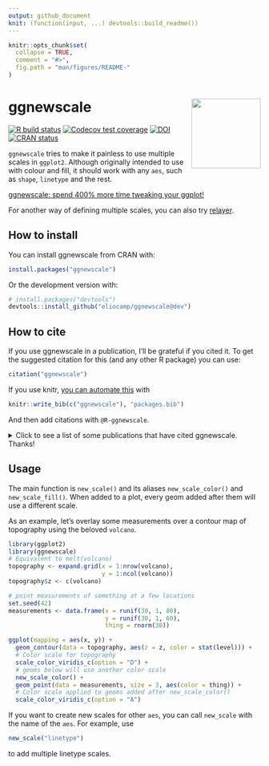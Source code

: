 ```yaml
---
output: github_document
knit: (function(input, ...) devtools::build_readme())
---
```

<!-- README.md is generated from README.Rmd. Please edit that file -->

```r
knitr::opts_chunk$set(
  collapse = TRUE,
  comment = "#>",
  fig.path = "man/figures/README-"
)
```
# ggnewscale <img src='man/figures/logo.png' align="right" height="138.5" />

<!-- badges: start -->

[![R build
status](https://github.com/eliocamp/ggnewscale/workflows/R-CMD-check/badge.svg)](https://github.com/eliocamp/ggnewscale/actions)
[![Codecov test
coverage](https://codecov.io/gh/eliocamp/ggnewscale/branch/master/graph/badge.svg)](https://app.codecov.io/gh/eliocamp/ggnewscale?branch=master)
[![DOI](https://zenodo.org/badge/161934647.svg)](https://zenodo.org/badge/latestdoi/161934647)
[![CRAN
status](http://www.r-pkg.org/badges/version/ggnewscale)](https://cran.r-project.org/package=ggnewscale)
<!-- badges: end -->

`ggnewscale` tries to make it painless to use multiple scales in `ggplot2`. Although originally intended to use with colour and fill, it should work with any `aes`, such as `shape`, `linetype` and the rest.

[ggnewscale: spend 400% more time tweaking your ggplot!](https://web.archive.org/web/20220511154749/https://twitter.com/mattansb/status/1524415881920528385)

For another way of defining multiple scales, you can also try [relayer](https://github.com/clauswilke/relayer).

## How to install

You can install ggnewscale from CRAN with:

```r
install.packages("ggnewscale")
```

Or the development version with:

```r
# install.packages("devtools")
devtools::install_github("eliocamp/ggnewscale@dev")
```

## How to cite

If you use ggnewscale in a publication, I'll be grateful if you cited it. To get the suggested citation for this (and any other R package) you can use:

```r
citation("ggnewscale")
```

If you use knitr, [you can automate this](https://bookdown.org/yihui/rmarkdown-cookbook/write-bib.html) with

```r
knitr::write_bib(c("ggnewscale"), "packages.bib")
```

And then add citations with `@R-ggnewscale`.


<details>
 <summary>Click to see a list of some publications that have cited ggnewscale. Thanks!</summary>

```r
bib <- "ggnewscale-cited.bib"

RefManageR::ReadBib(bib)
```
</details>


## Usage

The main function is `new_scale()` and its aliases `new_scale_color()` and `new_scale_fill()`. When added to a plot, every geom added after them will use a different scale.

As an example, let's overlay some measurements over a contour map of topography using the beloved `volcano`. 

```r
library(ggplot2)
library(ggnewscale)
# Equivalent to melt(volcano)
topography <- expand.grid(x = 1:nrow(volcano),
                          y = 1:ncol(volcano))
topography$z <- c(volcano)

# point measurements of something at a few locations
set.seed(42)
measurements <- data.frame(x = runif(30, 1, 80),
                           y = runif(30, 1, 60),
                           thing = rnorm(30))

ggplot(mapping = aes(x, y)) +
  geom_contour(data = topography, aes(z = z, color = stat(level))) +
  # Color scale for topography
  scale_color_viridis_c(option = "D") +
  # geoms below will use another color scale
  new_scale_color() +
  geom_point(data = measurements, size = 3, aes(color = thing)) +
  # Color scale applied to geoms added after new_scale_color()
  scale_color_viridis_c(option = "A")
```


If you want to create new scales for other `aes`, you can call `new_scale` with the name of the `aes`. For example, use 

```r
new_scale("linetype")
```

to add multiple linetype scales. 

